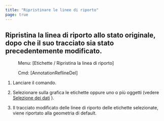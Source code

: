 ```yaml
---
title: "Ripristinare le linee di riporto"
page: true
---
```

## Ripristina la linea di riporto allo stato originale, dopo che il suo tracciato sia stato precedentemente modificato.
 <Menu> Menu: [Etichette / Ripristina la linea di riporto] </Menu> 
 <Menu> Cmd: [AnnotationReflineDel] </Menu> 


1. Lanciare il comando.

2. Selezionare sulla grafica le etichette oppure uno o pi&#249; oggetti (vedere 
[Selezione dei dati](../grafik/selektionvondaten)
). 

3. Il tracciato modificato delle linee di riporto delle etichette selezionate, viene riportato alla geometria di default.



